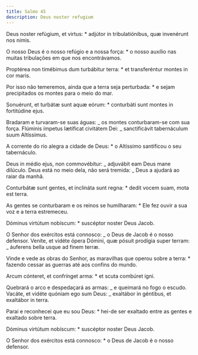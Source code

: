 ```yaml
---
title: Salmo 45
description: Deus noster refugium
---
```


<div class="side-by-side not-content">

Deus noster refúgium, et virtus: \* adjútor in tribulatiónibus, quæ invenérunt nos nimis.

O nosso Deus é o nosso refúgio e a nossa força: \* o nosso auxílio nas muitas tribulações em que nos encontrávamos.

Proptérea non timébimus dum turbábitur terra: \* et transferéntur montes in cor maris.

Por isso não temeremos, ainda que a terra seja perturbada: \* e sejam precipitados os montes para o meio do mar.

Sonuérunt, et turbátæ sunt aquæ eórum: \* conturbáti sunt montes in fortitúdine ejus.

Bradaram e turvaram-se suas águas: _ os montes conturbaram-se com sua força. Flúminis ímpetus lætíficat civitátem Dei: _ sanctificávit tabernáculum suum Altíssimus.

A corrente do rio alegra a cidade de Deus: \* o Altíssimo santificou o seu tabernáculo.

Deus in médio ejus, non commovébitur: _ adjuvábit eam Deus mane dilúculo. Deus está no meio dela, não será tremida: _ Deus a ajudará ao raiar da manhã.

Conturbátæ sunt gentes, et inclináta sunt regna: \* dedit vocem suam, mota est terra.

As gentes se conturbaram e os reinos se humilharam: \* Ele fez ouvir a sua voz e a terra estremeceu.

Dóminus virtútum nobíscum: \* suscéptor noster Deus Jacob.

O Senhor dos exércitos está connosco: _ o Deus de Jacob é o nosso defensor. Veníte, et vidéte ópera Dómini, quæ pósuit prodígia super terram: _ áuferens bella usque ad finem terræ.

Vinde e vede as obras do Senhor, as maravilhas que operou sobre a terra: \* fazendo cessar as guerras até aos confins do mundo.

Arcum cónteret, et confrínget arma: \* et scuta combúret igni.

Quebrará o arco e despedaçará as armas: _ e queimará no fogo o escudo. Vacáte, et vidéte quóniam ego sum Deus: _ exaltábor in géntibus, et exaltábor in terra.

Parai e reconhecei que eu sou Deus: \* hei-de ser exaltado entre as gentes e exaltado sobre terra.

Dóminus virtútum nobíscum: \* suscéptor noster Deus Jacob.

O Senhor dos exércitos está connosco: \* o Deus de Jacob é o nosso defensor.

</div>
